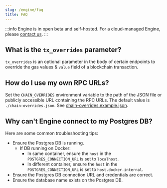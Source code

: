 ```yaml
---
slug: /engine/faq
title: FAQ
---
```


:::info
Engine is in open beta and self-hosted. For a cloud-managed Engine, please [contact us](https://thirdweb.com/contact-us).
:::


## What is the `tx_overrides` parameter?

`tx_overrides` is an optional parameter in the body of certain endpoints to override the gas values & `value` field of a blockchain transaction.

## How do I use my own RPC URLs?

Set the `CHAIN_OVERRIDES` environment variable to the path of the JSON file or publicly accessible URL containing the RPC URLs. The default value is `./chain-overrides.json`. See <a href="https://github.com/thirdweb-dev/engine/blob/main/chain-overrides.example.json" target="_blank">chain-overrides.example.json</a>.

## Why can't Engine connect to my Postgres DB?

Here are some common troubleshooting tips:

- Ensure the Postgres DB is running.
  - If DB running on Docker:
    - In same container, ensure the `host` in the `POSTGRES_CONNECTION_URL` is set to `localhost`.
    - In different container, ensure the `host` in the `POSTGRES_CONNECTION_URL` is set to `host.docker.internal`.
- Ensure the Postgres DB connection URL and credentials are correct.
- Ensure the database name exists on the Postgres DB.